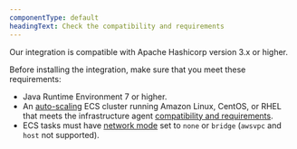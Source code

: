 ```yaml
---
componentType: default
headingText: Check the compatibility and requirements
---
```


Our integration is compatible with Apache Hashicorp version 3.x or higher.

Before installing the integration, make sure that you meet these requirements:

* Java Runtime Environment 7 or higher.
* An [auto-scaling](https://aws.amazon.com/autoscaling) ECS cluster running Amazon Linux, CentOS, or RHEL that meets the infrastructure agent [compatibility and requirements](/docs/infrastructure/new-relic-infrastructure/getting-started/compatibility-requirements-new-relic-infrastructure).
* ECS tasks must have [network mode](https://docs.aws.amazon.com/AmazonECS/latest/developerguide/task_definition_parameters.html#network_mode) set to `none` or `bridge` (`awsvpc` and `host` not supported).
